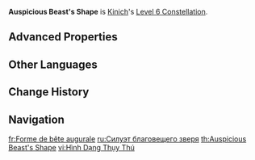 {{Constellation Infobox
|image         = Constellation Auspicious Beast's Shape.png
|character     = Kinich
|level         = 6
|description   = After Scalespiker Cannon hits an opponent, it will bounce between opponents once, dealing 700% of Kinich's ATK as {{Color|Dendro DMG}}.<br>If this Scalespiker Cannon triggers the buffs that Passive Talent "Flame Spirit Pact" or the Constellation "Tiger Beetle's Palm" grant to the Cannon, the bouncing attack will also obtain the relevant buffs.
|scale_att1    = ATK
|scale_att2    = 
|utility1      = 
|utility2      = 
}}
'''Auspicious Beast's Shape''' is [[Kinich]]'s [[Level 6 Constellation]].
<!--
==Gameplay Notes==
-->
==Advanced Properties==
{{Advanced Properties
|title   = Scalespiker Cannon Bounce
|gu      = 1U
|icdtag  = Scalespiker Cannon
|icdtype = 1.2s
|poise   = 100
|impulse = 3
}}
<!--
==Preview==
{Preview
|file = Auspicious Beast's Shape Preview
}
-->
==Other Languages==
{{Other Languages
|en       = Auspicious Beast's Shape
|zhs      = 瑞兽之形
|zhs_rm   = Ruìshòu zhī Xíng
|zht      = 瑞獸之形
|zht_rm   = Ruìshòu zhī Xíng
|zh_tl    = Auspicious Beast's Shape
|ja       = 瑞獣の姿
|ja_rm    = Zuijuu no Sugata
|ja_tl    = Auspicious Beast's Shape
|ko       = 알레브리헤 형상
|ko_rm    = 
|ko_tl    = 
|es       = Forma de bestia auspiciosa
|es_tl    = Auspicious Beast's Shape
|fr       = Forme de bête augurale
|fr_tl    = Augural Beast's Shape
|ru       = Силуэт благовещего зверя
|ru_tl    = Auspicious Beast's Silhouette
|th       = Auspicious Beast's Shape
|vi       = Hình Dạng Thụy Thú
|vi_tl    = 
|de       = Verkörperung der glückverheißenden Bestie
|de_tl    = Embodiment of the Auspicious Beast
|id       = Auspicious Beast's Shape
|pt       = Forma da Besta Auspiciosa
|pt_tl    = 
|tr       = Uğurlu Canavar Sureti
|tr_tl    = 
|it       = Forma della bestia propizia
|it_tl    = Shape of the Auspicious Beast
}}

==Change History==
{{Change History|5.0}}

==Navigation==
{{Talent Navbox|Kinich}}

[[fr:Forme de bête augurale]]
[[ru:Силуэт благовещего зверя]]
[[th:Auspicious Beast's Shape]]
[[vi:Hình Dạng Thụy Thú]]